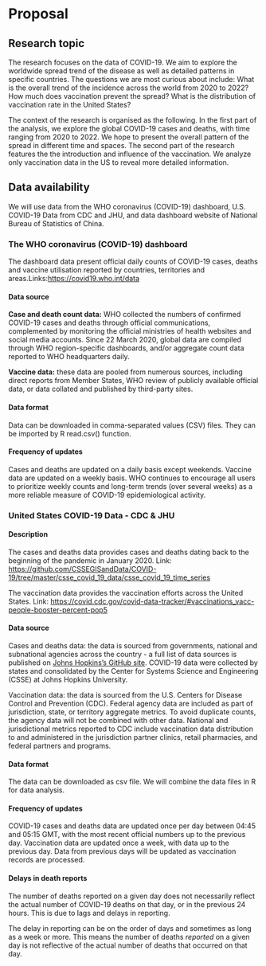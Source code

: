 # Proposal

## Research topic
The research focuses on the data of COVID-19. We aim to explore the worldwide spread trend of the disease as well as detailed patterns in specific countries. The questions we are most curious about include: What is the overall trend of the incidence across the world from 2020 to 2022? How much does vaccination prevent the spread? What is the distribution of vaccination rate in the United States?

The context of the research is organised as the following. In the first part of the analysis, we explore the global COVID-19 cases and deaths, with time ranging from 2020 to 2022. We hope to present the overall pattern of the spread in different time and spaces. The second part of the research features the the introduction and influence of the vaccination. We analyze only vaccination data in the US to reveal more detailed information. 

## Data availability

We will use data from the WHO coronavirus (COVID-19) dashboard, U.S. COVID-19 Data from CDC and JHU, and data dashboard website of National Bureau of Statistics of China.

### The WHO coronavirus (COVID-19) dashboard 

The dashboard data present official daily counts of COVID-19 cases, deaths and vaccine utilisation reported by countries, territories and areas.Links:<https://covid19.who.int/data>

#### Data source

**Case and death count data:** WHO collected the numbers of confirmed COVID-19 cases and deaths through official communications, complemented by monitoring the official ministries of health websites and social media accounts. Since 22 March 2020, global data are compiled through WHO region-specific dashboards, and/or aggregate count data reported to WHO headquarters daily.

**Vaccine data:** these data are pooled from numerous sources, including direct reports from Member States, WHO review of publicly available official data, or data collated and published by third-party sites.

#### Data format

Data can be downloaded in comma-separated values (CSV) files. They can be imported by R read.csv() function.

#### Frequency of updates

Cases and deaths are updated on a daily basis except weekends. Vaccine data are updated on a weekly basis. WHO continues to encourage all users to prioritize weekly counts and long-term trends (over several weeks) as a more reliable measure of COVID-19 epidemiological activity.


### United States COVID-19 Data - CDC & JHU

#### Description

The cases and deaths data provides cases and deaths dating back to the beginning of the pandemic in January 2020. Link: <https://github.com/CSSEGISandData/COVID-19/tree/master/csse_covid_19_data/csse_covid_19_time_series>

The vaccination data provides the vaccination efforts across the United States. Link: <https://covid.cdc.gov/covid-data-tracker/#vaccinations_vacc-people-booster-percent-pop5>

#### Data source

Cases and deaths data: the data is sourced from governments, national and subnational agencies across the country - a full list of data sources is published on [Johns Hopkins's GitHub site](https://github.com/CSSEGISandData/COVID-19). COVID-19 data were collected by states and consolidated by the Center for Systems Science and Engineering (CSSE) at Johns Hopkins University.

Vaccination data: the data is sourced from the U.S. Centers for Disease Control and Prevention (CDC). Federal agency data are included as part of jurisdiction, state, or territory aggregate metrics. To avoid duplicate counts, the agency data will not be combined with other data. National and jurisdictional metrics reported to CDC include vaccination data distribution to and administered in the jurisdiction partner clinics, retail pharmacies, and federal partners and programs.

#### Data format

The data can be downloaded as csv file. We will combine the data files in R for data analysis.

#### Frequency of updates

COVID-19 cases and deaths data are updated once per day between 04:45 and 05:15 GMT, with the most recent official numbers up to the previous day. Vaccination data are updated once a week, with data up to the previous day. Data from previous days will be updated as vaccination records are processed.

#### Delays in death reports

The number of deaths reported on a given day does not necessarily reflect the actual number of COVID-19 deaths on that day, or in the previous 24 hours. This is due to lags and delays in reporting.

The delay in reporting can be on the order of days and sometimes as long as a week or more. This means the number of deaths *reported* on a given day is not reflective of the actual number of deaths that occurred on that day.




